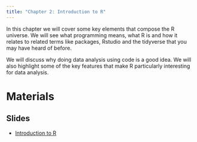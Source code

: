 ```yaml
---
title: "Chapter 2: Introduction to R"
---
```


In this chapter we will cover some key elements that compose the R universe. We will see what programming means, what R is and how it relates to related terms like packages, Rstudio and the tidyverse that you may have heard of before. 

We will discuss why doing data analysis using code is a good idea. We will also highlight some of the key features that make R particularly interesting for data analysis. 



# Materials

## Slides

- [Introduction to R](slides/introduction_to_R.qmd)

